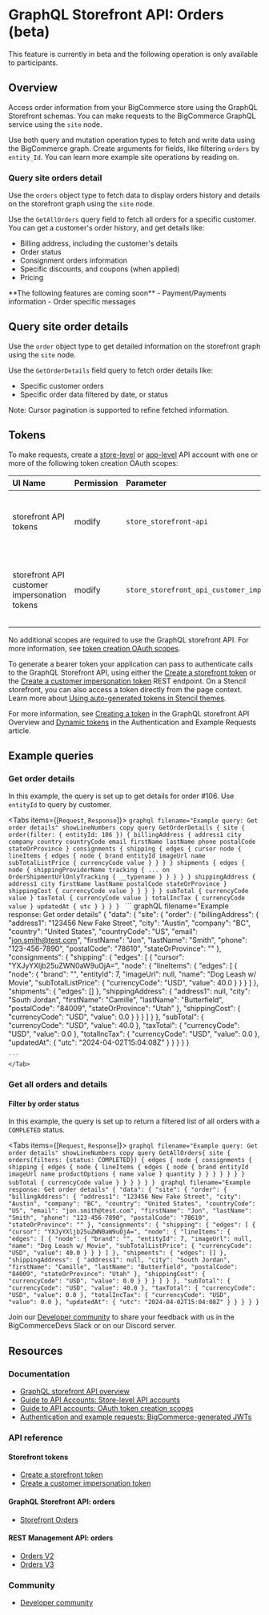 # GraphQL Storefront API: Orders (beta)

<Callout type="info">
    This feature is currently in beta and the following operation is only available to participants. 
</Callout>

## Overview

Access order information from your BigCommerce store using the GraphQL Storefront schemas. You can make requests to the BigCommerce GraphQL service using the `site` node.

Use both query and mutation operation types to fetch and write data using the BigCommerce graph. Create arguments for fields, like filtering `orders` by `entity_Id`. You can learn more example site operations by reading on. 

### Query site orders detail

Use the `orders` object type to fetch data to display orders history and details on the storefront graph using the `site` node. 

Use the `GetAllOrders` query field to fetch all orders for a specific customer. You can get a customer's order history, and get details like:

- Billing address, including the customer's details
- Order status
- Consignment orders information
- Specific discounts, and coupons (when applied)
- Pricing

<Callout type="info">
    **The following features are coming soon**
    - Payment/Payments information 
    - Order specific messages
</Callout>

## Query site order details

Use the `order` object type to get detailed information on the storefront graph using the `site` node.

Use the `GetOrderDetails` field query to fetch order details like:

- Specific customer orders
- Specific order data filtered by date, or status

Note: Cursor pagination is supported to refine fetched information.

## Tokens

To make requests, create a [store-level](/docs/start/authentication/api-accounts#store-level-api-accounts) or [app-level](/docs/start/authentication/api-accounts#app-level-api-accounts) API account with one or more of the following token creation OAuth scopes:

| UI Name | Permission | Parameter | Description |
| :--- | :--- | :--- | :--- |
| storefront API tokens | modify | `store_storefront-api` | Create payment access tokens, process payments |
| storefront API customer impersonation tokens | modify | `store_storefront_api_customer_impersonation` | Create GraphQL storefront API bearer tokens that allow customer impersonation |

No additional scopes are required to use the GraphQL storefront API. For more information, see [token creation OAuth scopes](/docs/start/authentication/api-accounts#token-creation-scopes).

To generate a bearer token your application can pass to authenticate calls to the GraphQL Storefront API, using either the [Create a storefront token](/docs/rest-authentication/tokens#create-a-token) or the [Create a customer impersonation token](/docs/rest-authentication/tokens/customer-impersonation-token#create-a-token) REST endpoint. On a Stencil storefront, you can also access a token directly from the page context. Learn more about [Using auto-generated tokens in Stencil themes](/docs/storefront/graphql#using-auto-generated-tokens-in-stencil-themes).

For more information, see [Creating a token](/docs/storefront/graphql#creating-a-token) in the GraphQL storefront API Overview and [Dynamic tokens](/docs/start/authentication#bigcommerce-generated-jwts) in the Authentication and Example Requests article.

## Example queries

### Get order details
In this example, the query is set up to get details for order #106. Use `entityId` to query by customer. 

<Tabs items={[`Request`, `Response`]}>
    <Tab>
    ```graphql filename="Example query: Get order details" showLineNumbers copy
    query GetOrderDetails {
      site {
        order(filter: { entityId: 106 }) {
          billingAddress {
            address1
            city
            company
            country
            countryCode
            email
            firstName
            lastName
            phone
            postalCode
            stateOrProvince
          }
          consignments {
            shipping {
              edges {
                  cursor
                  node {
                  lineItems {
                    edges {
                      node {
                        brand
                        entityId
                        imageUrl
                        name
                        subTotalListPrice {
                          currencyCode
                          value
                        }
                      }
                    }
                  }
                  shipments {
                    edges {
                      node {
                        shippingProviderName
                        tracking {
                          ... on OrderShipmentUrlOnlyTracking {
                              __typename
                          }
                        }
                      }
                    }
                  }
                  shippingAddress {
                    address1
                    city
                    firstName
                    lastName
                    postalCode
                    stateOrProvince
                  }
                  shippingCost {
                    currencyCode
                      value
                  }
                }
              }
            }
          }
          subTotal {
            currencyCode
            value
          }
          taxTotal {
            currencyCode
            value
          }
          totalIncTax {
            currencyCode
            value
          }
          updatedAt {
            utc
          }
        }
      }
    }
    ```
    </Tab>
    <Tab>
    ``` graphQL filename="Example response: Get order details"
    {
      "data": {
        "site": {
            "order": {
              "billingAddress": {
                  "address1": "123456 New Fake Street",
                  "city": "Austin",
                  "company": "BC",
                  "country": "United States",
                  "countryCode": "US",
                  "email": "jon.smith@test.com",
                  "firstName": "Jon",
                  "lastName": "Smith",
                  "phone": "123-456-7890",
                  "postalCode": "78610",
                  "stateOrProvince": ""
              },
              "consignments": {
                "shipping": {
                    "edges": [
                        {
                          "cursor": "YXJyYXljb25uZWN0aW9uOjA=",
                          "node": {
                            "lineItems": {
                               "edges": [
                                  {
                                   "node": {
                                      "brand": "",
                                      "entityId": 7,
                                      "imageUrl": null,
                                      "name": "Dog Leash w/ Movie",
                                      "subTotalListPrice": {
                                          "currencyCode": "USD",
                                          "value": 40.0
                                          }
                                        }
                                      }
                                    ]
                                    },
                                    "shipments": {
                                        "edges": []
                                    },
                                    "shippingAddress": {
                                        "address1": null,
                                        "city": "South Jordan",
                                        "firstName": "Camille",
                                        "lastName": "Butterfield",
                                        "postalCode": "84009",
                                        "stateOrProvince": "Utah"
                                    },
                                    "shippingCost": {
                                        "currencyCode": "USD",
                                        "value": 0.0
                                    }
                                }
                            }
                        ]
                    }
                },
                "subTotal": {
                    "currencyCode": "USD",
                    "value": 40.0
                },
                "taxTotal": {
                    "currencyCode": "USD",
                    "value": 0.0
                },
                "totalIncTax": {
                    "currencyCode": "USD",
                    "value": 0.0
                },
                "updatedAt": {
                    "utc": "2024-04-02T15:04:08Z"
                }
            }
        }
      }
    }

    ```
    </Tab>
</Tabs>

### Get all orders and details

#### Filter by order status
In this example, the query is set up to return a filtered list of all orders with a `COMPLETED` status. 

<Tabs items={[`Request`, `Response`]}>
    <Tab>
    ```graphql filename="Example query: Get order details" showLineNumbers copy
    query GetAllOrders{
    site {
    orders(filters: {status: COMPLETED}) {
        edges {
        node {
            consignments {
            shipping {
                edges {
                node {
                    lineItems {
                    edges {
                        node {
                        brand
                        entityId
                        imageUrl
                        name
                        productOptions {
                            name
                            value
                        }
                        quantity
                        }
                    }
                    }
                }
                }
            }
            }
            subTotal {
            currencyCode
            value
            }
        }
        }
    }
    }
    }
    ```
    </Tab>
    <Tab>
    ``` graphql filename="Example response: Get order details"
     {
      "data": {
          "site": {
              "order": {
                  "billingAddress": {
                      "address1": "123456 New Fake Street",
                      "city": "Austin",
                      "company": "BC",
                      "country": "United States",
                      "countryCode": "US",
                      "email": "jon.smith@test.com",
                      "firstName": "Jon",
                      "lastName": "Smith",
                      "phone": "123-456-7890",
                      "postalCode": "78610",
                      "stateOrProvince": ""
                  },
                  "consignments": {
                      "shipping": {
                          "edges": [
                              {
                                  "cursor": "YXJyYXljb25uZWN0aW9uOjA=",
                                  "node": {
                                      "lineItems": {
                                          "edges": [
                                              {
                                                  "node": {
                                                      "brand": "",
                                                      "entityId": 7,
                                                      "imageUrl": null,
                                                      "name": "Dog Leash w/ Movie",
                                                      "subTotalListPrice": {
                                                          "currencyCode": "USD",
                                                          "value": 40.0
                                                      }
                                                  }
                                              }
                                          ]
                                      },
                                      "shipments": {
                                          "edges": []
                                      },
                                      "shippingAddress": {
                                          "address1": null,
                                          "city": "South Jordan",
                                          "firstName": "Camille",
                                          "lastName": "Butterfield",
                                          "postalCode": "84009",
                                          "stateOrProvince": "Utah"
                                      },
                                      "shippingCost": {
                                          "currencyCode": "USD",
                                          "value": 0.0
                                      }
                                  }
                              }
                          ]
                      }
                  },
                  "subTotal": {
                      "currencyCode": "USD",
                      "value": 40.0
                  },
                  "taxTotal": {
                      "currencyCode": "USD",
                      "value": 0.0
                  },
                  "totalIncTax": {
                      "currencyCode": "USD",
                      "value": 0.0
                  },
                  "updatedAt": {
                      "utc": "2024-04-02T15:04:08Z"
                  }
              }
          }
      }
    }
    ```
    </Tab>
</Tabs>

Join our [Developer community](/community) to share your feedback with us in the BigCommerceDevs Slack or on our Discord server.

## Resources

### Documentation

* [GraphQL storefront API overview](/docs/storefront/graphql)
* [Guide to API Accounts: Store-level API accounts](/docs/start/authentication/api-accounts#store-level-api-accounts)
* [Guide to API accounts: OAuth token creation scopes](/docs/start/authentication/api-accounts#token-creation-scopes)
* [Authentication and example requests: BigCommerce-generated JWTs](/docs/start/authentication#bigcommerce-generated-jwts)

### API reference

#### Storefront tokens

* [Create a storefront token](/docs/rest-authentication/tokens#create-a-token)
* [Create a customer impersonation token](/docs/rest-authentication/tokens/customer-impersonation-token#create-a-token)

#### GraphQL Storefront API: orders

* [Storefront Orders](/docs/rest-storefront/orders)

#### REST Management API: orders

* [Orders V2](/docs/rest-management/orders/)
* [Orders V3](/docs/rest-management/transactions)

### Community

* [Developer community](/community)